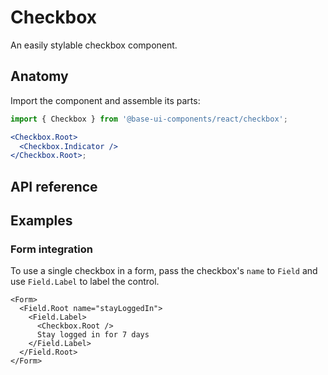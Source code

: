# Checkbox

<Subtitle>An easily stylable checkbox component.</Subtitle>
<Meta
  name="description"
  content="A high-quality, unstyled React checkbox component that is easy to customize."
/>


<DemoCheckboxBasic />

## Anatomy

Import the component and assemble its parts:

```jsx title="Anatomy"
import { Checkbox } from '@base-ui-components/react/checkbox';

<Checkbox.Root>
  <Checkbox.Indicator />
</Checkbox.Root>;
```

## API reference

<Reference component="Checkbox" parts="Root, Indicator" />

## Examples

### Form integration

To use a single checkbox in a form, pass the checkbox's `name` to `Field` and use `Field.Label` to label the control.

```tsx title="Using Checkbox in a form"
<Form>
  <Field.Root name="stayLoggedIn">
    <Field.Label>
      <Checkbox.Root />
      Stay logged in for 7 days
    </Field.Label>
  </Field.Root>
</Form>
```
